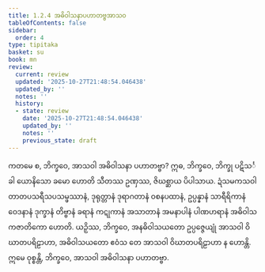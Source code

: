 ```yaml
---
title: 1.2.4 အဓိဝါသနာပဟာတဗ္ဗအာသဝ
tableOfContents: false
sidebar:
  order: 4
type: tipitaka
basket: su
book: mn
review:
  current: review
  updated: '2025-10-27T21:48:54.046438'
  updated_by: ''
  notes: ''
  history:
  - state: review
    date: '2025-10-27T21:48:54.046438'
    updated_by: ''
    notes: ''
    previous_state: draft
---
```



<ReviewStatus review={frontmatter.review} showDetails={true} />

<HypothesisAnnotation frontmatter={frontmatter} />

<DynamicBreadcrumb />

<Division number="24" book="mn" e="ch" v="24" p="65">

<Paragraph number="72" book="mn">
ကတမေ စ, ဘိက္ခဝေ, အာသဝါ အဓိဝါသနာ ပဟာတဗ္ဗာ? ဣဓ, ဘိက္ခဝေ, ဘိက္ခု ပဋိသင်္ခါ ယောနိသော ခမော ဟောတိ သီတဿ ဥဏှဿ, ဇိဃစ္ဆာယ ပိပါသာယ. ဍံသမကသဝါတာတပသရီသပသမ္ဖဿာနံ, ဒုရုတ္တာနံ ဒုရာဂတာနံ ဝစနပထာနံ, ဥပ္ပန္နာနံ သာရီရိကာနံ ဝေဒနာနံ ဒုက္ခာနံ တိဗ္ဗာနံ ခရာနံ ကဋုကာနံ အသာတာနံ အမနာပါနံ ပါဏဟရာနံ အဓိဝါသကဇာတိကော ဟောတိ.
</Paragraph>

<Paragraph number="73" book="mn">
ယဉှိဿ, ဘိက္ခဝေ, အနဓိဝါသယတော ဥပ္ပဇ္ဇေယျုံ အာသဝါ ဝိဃာတပရိဠာဟာ, အဓိဝါသယတော ဧဝံသ တေ အာသဝါ ဝိဃာတပရိဠာဟာ န ဟောန္တိ. ဣမေ ဝုစ္စန္တိ, ဘိက္ခဝေ, အာသဝါ အဓိဝါသနာ ပဟာတဗ္ဗာ.
</Paragraph>
</Division>